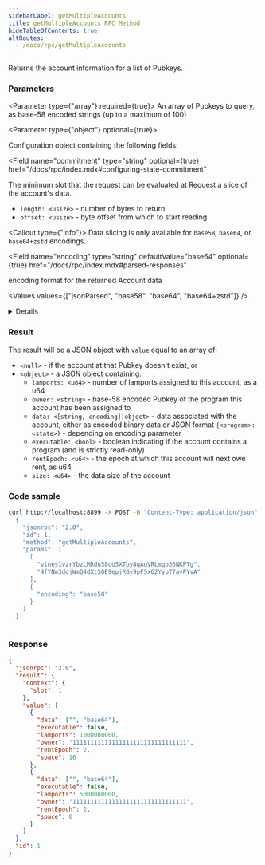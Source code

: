 ```yaml
---
sidebarLabel: getMultipleAccounts
title: getMultipleAccounts RPC Method
hideTableOfContents: true
altRoutes:
  - /docs/rpc/getMultipleAccounts
---
```


Returns the account information for a list of Pubkeys.

<DocSideBySide>

<DocLeftSide>

### Parameters

<Parameter type={"array"} required={true}>
  An array of Pubkeys to query, as base-58 encoded strings (up to a maximum of
  100)
</Parameter>

<Parameter type={"object"} optional={true}>

Configuration object containing the following fields:

<Field
  name="commitment"
  type="string"
  optional={true}
  href="/docs/rpc/index.mdx#configuring-state-commitment"
></Field>

<Field name="minContextSlot" type="number" optional={true}>
  The minimum slot that the request can be evaluated at
</Field>

<Field name="dataSlice" type="object" optional={true}>
  Request a slice of the account&apos;s data.

-   `length: <usize>` - number of bytes to return
-   `offset: <usize>` - byte offset from which to start reading

<Callout type={"info"}>
  Data slicing is only available for `base58`, `base64`, or `base64+zstd`
  encodings.
</Callout>

</Field>

<Field 
  name="encoding"
  type="string"
  defaultValue="base64"
  optional={true}
  href="/docs/rpc/index.mdx#parsed-responses"
>

encoding format for the returned Account data

<Values values={["jsonParsed", "base58", "base64", "base64+zstd"]} />

<details>

-   `base58` is slow and limited to less than 129 bytes of Account data.
-   `base64` will return base64 encoded data for Account data of any size.
-   `base64+zstd` compresses the Account data using
    [Zstandard](https://facebook.github.io/zstd/) and base64-encodes the result.
-   `jsonParsed` encoding attempts to use program-specific state parsers to return
    more human-readable and explicit account state data.
-   If `jsonParsed` is requested but a parser cannot be found, the field falls
    back to `base64` encoding, detectable when the `data` field is type
    `<string>`.

</details>

</Field>

</Parameter>

### Result

The result will be a JSON object with `value` equal to an array of:

-   `<null>` - if the account at that Pubkey doesn't exist, or
-   `<object>` - a JSON object containing:
    -   `lamports: <u64>` - number of lamports assigned to this account, as a u64
    -   `owner: <string>` - base-58 encoded Pubkey of the program this account has
        been assigned to
    -   `data: <[string, encoding]|object>` - data associated with the account,
        either as encoded binary data or JSON format `{<program>: <state>}` -
        depending on encoding parameter
    -   `executable: <bool>` - boolean indicating if the account contains a program
        (and is strictly read-only)
    -   `rentEpoch: <u64>` - the epoch at which this account will next owe rent, as
        u64
    -   `size: <u64>` - the data size of the account

</DocLeftSide>

<DocRightSide>

### Code sample

```bash
curl http://localhost:8899 -X POST -H "Content-Type: application/json" -d '
  {
    "jsonrpc": "2.0",
    "id": 1,
    "method": "getMultipleAccounts",
    "params": [
      [
        "vines1vzrYbzLMRdu58ou5XTby4qAqVRLmqo36NKPTg",
        "4fYNw3dojWmQ4dXtSGE9epjRGy9pFSx62YypT7avPYvA"
      ],
      {
        "encoding": "base58"
      }
    ]
  }
'
```

### Response

```json
{
  "jsonrpc": "2.0",
  "result": {
    "context": {
      "slot": 1
    },
    "value": [
      {
        "data": ["", "base64"],
        "executable": false,
        "lamports": 1000000000,
        "owner": "11111111111111111111111111111111",
        "rentEpoch": 2,
        "space": 16
      },
      {
        "data": ["", "base64"],
        "executable": false,
        "lamports": 5000000000,
        "owner": "11111111111111111111111111111111",
        "rentEpoch": 2,
        "space": 0
      }
    ]
  },
  "id": 1
}
```

</DocRightSide>
</DocSideBySide>
